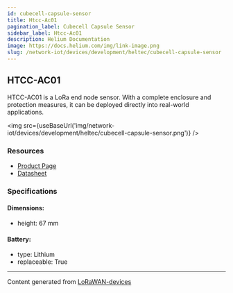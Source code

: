 ```yaml
---
id: cubecell-capsule-sensor
title: Htcc-Ac01
pagination_label: Cubecell Capsule Sensor
sidebar_label: Htcc-Ac01
description: Helium Documentation
image: https://docs.helium.com/img/link-image.png
slug: /network-iot/devices/development/heltec/cubecell-capsule-sensor
---
```



## HTCC-AC01

HTCC-AC01 is a LoRa end node sensor. With a complete enclosure and protection measures, it can be
deployed directly into real-world applications.

<img src={useBaseUrl('img/network-iot/devices/development/heltec/cubecell-capsule-sensor.png')} />

### Resources

- [Product Page](https://heltec.org/project/htcc-ac01/)
- [Datasheet](https://heltec.org/project/htcc-ac01/#1552557147424-7f1ec-5c652144-e1d6f499-ec3b)

### Specifications

#### Dimensions:

- height: 67 mm

#### Battery:

- type: Lithium
- replaceable: True

---

Content generated from [LoRaWAN-devices](https://github.com/TheThingsNetwork/lorawan-devices)
